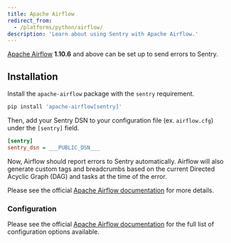 ```yaml
---
title: Apache Airflow
redirect_from:
  - /platforms/python/airflow/
description: 'Learn about using Sentry with Apache Airflow.'
---
```


[Apache Airflow](https://airflow.apache.org/) **1.10.6** and above can be set up to send errors to Sentry.

## Installation

Install the `apache-airflow` package with the `sentry` requirement.

```py
pip install 'apache-airflow[sentry]'
```

Then, add your Sentry DSN to your configuration file (ex. `airflow.cfg`) under the `[sentry]` field.

```ini {filename:airflow.cfg}
[sentry]
sentry_dsn = ___PUBLIC_DSN___
```

Now, Airflow should report errors to Sentry automatically. Airflow will also generate custom tags and breadcrumbs based on the current Directed Acyclic Graph (DAG) and tasks at the time of the error.

Please see the official [Apache Airflow documentation](https://airflow.apache.org/docs/stable/errors.html) for more details.

### Configuration

Please see the official [Apache Airflow documentation](https://airflow.apache.org/docs/stable/configurations-ref.html#sentry) for the full list of configuration options available.
